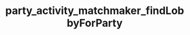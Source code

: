 ---
title: "party_activity_matchmaker_findLobbyForParty"
openapi: "POST /parties/self/activity/matchmaker/lobbies/find"
---
